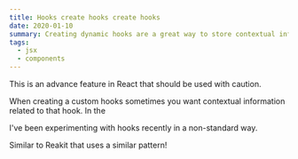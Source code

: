 ```yaml
---
title: Hooks create hooks create hooks
date: 2020-01-10
summary: Creating dynamic hooks are a great way to store contextual information, but come with nuances to watch out for.
tags:
  - jsx
  - components
---
```


This is an advance feature in React that should be used with caution.

When creating a custom hooks sometimes you want contextual information related to that hook. In the

I've been experimenting with hooks recently in a non-standard way.

Similar to Reakit that uses a similar pattern!
